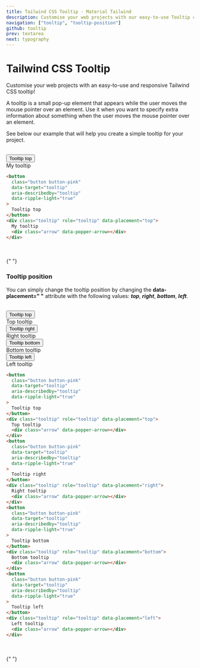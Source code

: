```yaml
---
title: Tailwind CSS Tooltip - Material Tailwind
description: Customise your web projects with our easy-to-use Tooltip component for Tailwind CSS using Material Design guidelines.
navigation: ["tooltip", "tooltip-position"]
github: tooltip
prev: textarea
next: typography
---
```


# Tailwind CSS Tooltip

Customise your web projects with an easy-to-use and responsive Tailwind CSS tooltip!

A tooltip is a small pop-up element that appears while the user moves the mouse pointer over an element. Use it when you want to specify extra information about something when the user moves the mouse pointer over an element.

See below our example that will help you create a simple tooltip for your project.

<br />

<ComponentDemo id="tooltip">
  <button
    class="button button-pink"
    data-target="tooltip"
    aria-describedby="tooltip"
    data-ripple-light="true"
  >
    Tooltip top
  </button>
  <div class="tooltip" role="tooltip" data-placement="top">
    My tooltip<div class="arrow" data-popper-arrow></div>
  </div>
</ComponentDemo>

```html showLineNumbers
<button
  class="button button-pink"
  data-target="tooltip"
  aria-describedby="tooltip"
  data-ripple-light="true"
>
  Tooltip top
</button>
<div class="tooltip" role="tooltip" data-placement="top">
  My tooltip
  <div class="arrow" data-popper-arrow></div>
</div>
```

<br />
<br />{" "}

### Tooltip position

You can simply change the tooltip position by changing the **data-placement=" "** attribute with the following values: **_top_**, **_right_**, **_bottom_**, **_left_**.

<br />

<ComponentDemo id="tooltip position">
  <div className="flex">
    <button
      class="button button-pink"
      data-target="tooltip"
      aria-describedby="tooltip"
      data-ripple-light="true"
    >
      Tooltip top
    </button>
    <div class="tooltip" role="tooltip" data-placement="top">
      Top tooltip<div class="arrow" data-popper-arrow></div>
    </div>
    <button
      class="button button-pink mx-4"
      data-target="tooltip"
      aria-describedby="tooltip"
      data-ripple-light="true"
    >
      Tooltip right
    </button>
    <div class="tooltip" role="tooltip" data-placement="right">
      Right tooltip<div class="arrow" data-popper-arrow></div>
    </div>
    <button
      class="button button-pink mr-4"
      data-target="tooltip"
      aria-describedby="tooltip"
      data-ripple-light="true"
    >
      Tooltip bottom
    </button>
    <div class="tooltip" role="tooltip" data-placement="bottom">
      Bottom tooltip<div class="arrow" data-popper-arrow></div>
    </div>
    <button
      class="button button-pink"
      data-target="tooltip"
      aria-describedby="tooltip"
      data-ripple-light="true"
    >
      Tooltip left
    </button>
    <div class="tooltip" role="tooltip" data-placement="left">
      Left tooltip<div class="arrow" data-popper-arrow></div>
    </div>
  </div>
</ComponentDemo>

```html showLineNumbers
<button
  class="button button-pink"
  data-target="tooltip"
  aria-describedby="tooltip"
  data-ripple-light="true"
>
  Tooltip top
</button>
<div class="tooltip" role="tooltip" data-placement="top">
  Top tooltip
  <div class="arrow" data-popper-arrow></div>
</div>
<button
  class="button button-pink"
  data-target="tooltip"
  aria-describedby="tooltip"
  data-ripple-light="true"
>
  Tooltip right
</button>
<div class="tooltip" role="tooltip" data-placement="right">
  Right tooltip
  <div class="arrow" data-popper-arrow></div>
</div>
<button
  class="button button-pink"
  data-target="tooltip"
  aria-describedby="tooltip"
  data-ripple-light="true"
>
  Tooltip bottom
</button>
<div class="tooltip" role="tooltip" data-placement="bottom">
  Bottom tooltip
  <div class="arrow" data-popper-arrow></div>
</div>
<button
  class="button button-pink"
  data-target="tooltip"
  aria-describedby="tooltip"
  data-ripple-light="true"
>
  Tooltip left
</button>
<div class="tooltip" role="tooltip" data-placement="left">
  Left tooltip
  <div class="arrow" data-popper-arrow></div>
</div>
```

<br />
<br />{" "}
